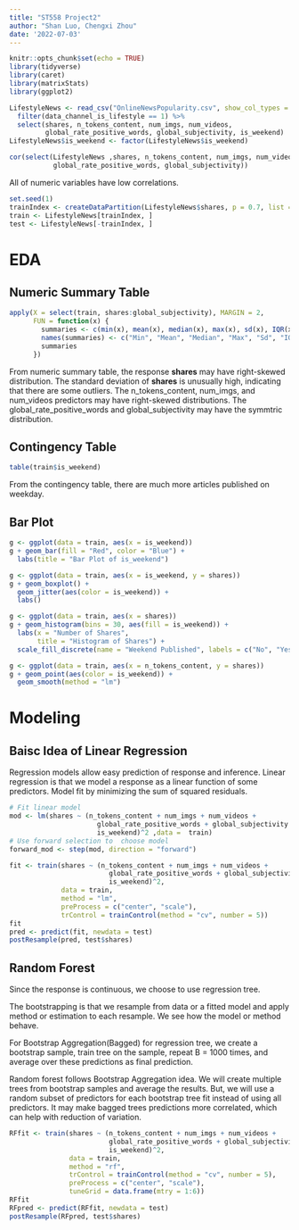 ```yaml
---
title: "ST558 Project2"
author: "Shan Luo, Chengxi Zhou"
date: '2022-07-03'
---
```


```r
knitr::opts_chunk$set(echo = TRUE)
library(tidyverse)
library(caret)
library(matrixStats)
library(ggplot2)
```

```r
LifestyleNews <- read_csv("OnlineNewsPopularity.csv", show_col_types = FALSE) %>%
  filter(data_channel_is_lifestyle == 1) %>%
  select(shares, n_tokens_content, num_imgs, num_videos,
         global_rate_positive_words, global_subjectivity, is_weekend)
LifestyleNews$is_weekend <- factor(LifestyleNews$is_weekend)
```

```r
cor(select(LifestyleNews ,shares, n_tokens_content, num_imgs, num_videos,
           global_rate_positive_words, global_subjectivity))
```

All of numeric variables have low correlations.  

```r
set.seed(1)
trainIndex <- createDataPartition(LifestyleNews$shares, p = 0.7, list = FALSE)
train <- LifestyleNews[trainIndex, ]
test <- LifestyleNews[-trainIndex, ]
```

# EDA  

## Numeric Summary Table  

```r
apply(X = select(train, shares:global_subjectivity), MARGIN = 2,
      FUN = function(x) {
        summaries <- c(min(x), mean(x), median(x), max(x), sd(x), IQR(x))
        names(summaries) <- c("Min", "Mean", "Median", "Max", "Sd", "IQR")
        summaries
      })
```

From numeric summary table, the response **shares** may have right-skewed distribution. The standard deviation of **shares** is unusually high, indicating that there are some outliers. The n_tokens_content, num_imgs, and num_videos predictors may have right-skewed distributions. The global_rate_positive_words and global_subjectivity may have the symmtric distribution.  

## Contingency Table  

```r
table(train$is_weekend)
```

From the contingency table, there are much more articles published on weekday.  

## Bar Plot  

```r
g <- ggplot(data = train, aes(x = is_weekend))
g + geom_bar(fill = "Red", color = "Blue") +
  labs(title = "Bar Plot of is_weekend")
```

```r
g <- ggplot(data = train, aes(x = is_weekend, y = shares))
g + geom_boxplot() +
  geom_jitter(aes(color = is_weekend)) + 
  labs()
```


```r
g <- ggplot(data = train, aes(x = shares))
g + geom_histogram(bins = 30, aes(fill = is_weekend)) +
  labs(x = "Number of Shares",
       title = "Histogram of Shares") +
  scale_fill_discrete(name = "Weekend Published", labels = c("No", "Yes"))
```

```r
g <- ggplot(data = train, aes(x = n_tokens_content, y = shares))
g + geom_point(aes(color = is_weekend)) +
  geom_smooth(method = "lm")
```

# Modeling  

## Baisc Idea of Linear Regression  

Regression models allow easy prediction of response and inference. Linear regression is that we model a response as a linear function of some predictors. Model fit by minimizing the sum of squared residuals.  

```r
# Fit linear model
mod <- lm(shares ~ (n_tokens_content + num_imgs + num_videos + 
                      global_rate_positive_words + global_subjectivity + 
                      is_weekend)^2 ,data =  train)
# Use forward selection to  choose model
forward_mod <- step(mod, direction = "forward")

fit <- train(shares ~ (n_tokens_content + num_imgs + num_videos + 
                         global_rate_positive_words + global_subjectivity + 
                         is_weekend)^2,
             data = train,
             method = "lm",
             preProcess = c("center", "scale"),
             trControl = trainControl(method = "cv", number = 5))
fit
pred <- predict(fit, newdata = test) 
postResample(pred, test$shares)
```

## Random Forest  
Since the response is continuous, we choose to use regression tree.  

The bootstrapping is that we resample from data or a fitted model and apply method or estimation to each resample. We see how the model or method behave.  

For Bootstrap Aggregation(Bagged) for regression tree, we create a bootstrap sample, train tree on the sample, repeat B = 1000 times, and average over these predictions as final prediction.  

Random forest follows Bootstrap Aggregation idea. We will create multiple trees from bootstrap samples and average the results. But, we will use a random subset of predictors for each bootstrap tree fit instead of using all predictors. It may make bagged trees predictions more correlated, which can help with reduction of variation.  

```r
RFfit <- train(shares ~ (n_tokens_content + num_imgs + num_videos + 
                         global_rate_positive_words + global_subjectivity + 
                         is_weekend)^2, 
               data = train, 
               method = "rf", 
               trControl = trainControl(method = "cv", number = 5), 
               preProcess = c("center", "scale"),
               tuneGrid = data.frame(mtry = 1:6))
RFfit
RFpred <- predict(RFfit, newdata = test) 
postResample(RFpred, test$shares)
```

```r

```

